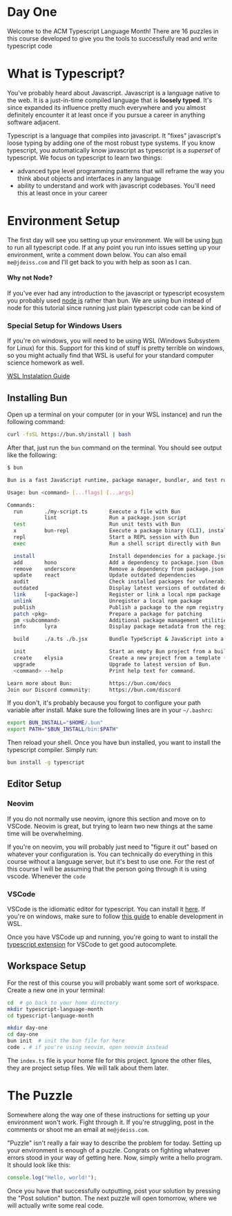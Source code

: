 
# Day One
Welcome to the ACM Typescript Language Month! There are 16 puzzles in this course developed to give you the tools to successfully read and write typescript code

# What is Typescript?
You've probably heard about Javascript. Javascript is a language native to the web. It is a just-in-time compiled language that is **loosely typed**. It's since expanded its influence pretty much everywhere and you almost definitely encounter it at least once if you pursue a career in anything software adjacent. 

Typescript is a language that compiles into javascript. It "fixes" javascript's loose typing by adding one of the most robust type systems. If you know typescript, you automatically know javascript as typescript is a *superset* of typescript. We focus on typescript to learn two things:
- advanced type level programming patterns that will reframe the way you think about objects and interfaces in any language
- ability to understand and work with javascript codebases. You'll need this at least once in your career

# Environment Setup
The first day will see you setting up your environment. We will be using [bun](https://bun.com/) to run all typescript code. If at any point you run into issues setting up your environment, write a comment down below. You can also email `me@jdeiss.com` and I'll get back to you with help as soon as I can.

#### Why not Node?
If you've ever had any introduction to the javascript or typescript ecosystem you probably used [node js](https://nodejs.org/en) rather than bun. We are using bun instead of node for this tutorial since running just plain typescript code can be kind of 


### Special Setup for Windows Users
If you're on windows, you will need to be using WSL (Windows Subsystem for Linux) for this. Support for this kind of stuff is pretty terrible on windows, so you might actually find that WSL is useful for your standard computer science homework as well.

[WSL Instalation Guide](https://learn.microsoft.com/en-us/windows/wsl/install)

## Installing Bun
Open up a terminal on your computer (or in your WSL instance) and run the following command:

```bash
curl -fsSL https://bun.sh/install | bash
```

After that, just run the `bun` command on the terminal. You should see output like the following:

```bash
$ bun

Bun is a fast JavaScript runtime, package manager, bundler, and test runner. (1.2.19+aad3abead)

Usage: bun <command> [...flags] [...args]

Commands:
  run       ./my-script.ts       Execute a file with Bun
            lint                 Run a package.json script
  test                           Run unit tests with Bun
  x         bun-repl             Execute a package binary (CLI), installing if needed (bunx)
  repl                           Start a REPL session with Bun
  exec                           Run a shell script directly with Bun

  install                        Install dependencies for a package.json (bun i)
  add       hono                 Add a dependency to package.json (bun a)
  remove    underscore           Remove a dependency from package.json (bun rm)
  update    react                Update outdated dependencies
  audit                          Check installed packages for vulnerabilities
  outdated                       Display latest versions of outdated dependencies
  link      [<package>]          Register or link a local npm package
  unlink                         Unregister a local npm package
  publish                        Publish a package to the npm registry
  patch <pkg>                    Prepare a package for patching
  pm <subcommand>                Additional package management utilities
  info      lyra                 Display package metadata from the registry

  build     ./a.ts ./b.jsx       Bundle TypeScript & JavaScript into a single file

  init                           Start an empty Bun project from a built-in template
  create    elysia               Create a new project from a template (bun c)
  upgrade                        Upgrade to latest version of Bun.
  <command> --help               Print help text for command.

Learn more about Bun:            https://bun.com/docs
Join our Discord community:      https://bun.com/discord
```

If you don't, it's probably because you forgot to configure your path variable after install. Make sure the following lines are in your `~/.bashrc`:

```bash
export BUN_INSTALL="$HOME/.bun"
export PATH="$BUN_INSTALL/bin:$PATH"
```

Then reload your shell. Once you have bun installed, you want to install the typescript compiler. Simply run:

```bash
bun install -g typescript
```

## Editor Setup
### Neovim
If you do not normally use neovim, ignore this section and move on to VSCode. Neovim is great, but trying to learn two new things at the same time will be overwhelming. 

If you're on neovim, you will probably just need to "figure it out" based on whatever your configuration is. You can technically do everything in this course without a language server, but it's best to use one. For the rest of this course I will be assuming that the person going through it is using vscode. Whenever the `code` 

### VSCode
VSCode is the idiomatic editor for typescript. You can install it [here](https://code.visualstudio.com/docs/setup/setup-overview). If you're on windows, make sure to follow [this guide](https://code.visualstudio.com/docs/remote/wsl) to enable development in WSL. 

Once you have VSCode up and running, you're going to want to install the [typescript extension](https://code.visualstudio.com/docs/languages/typescript) for VSCode to get good autocomplete.

## Workspace Setup
For the rest of this course you will probably want some sort of workspace. Create a new one in your terminal:

```bash
cd  # go back to your home directory
mkdir typescript-language-month
cd typescript-language-month

mkdir day-one
cd day-one
bun init  # init the bun file for here
code . # if you're using neovim, open neovim instead
```

The `index.ts` file is your home file for this project. Ignore the other files, they are project setup files. We will talk about them later.



# The Puzzle
Somewhere along the way one of these instructions for setting up your environment won't work. Fight through it. If you're struggling, post in the comments or shoot me an email at `me@jdeiss.com`. 

"Puzzle" isn't really a fair way to describe the problem for today. Setting up your environment is enough of a puzzle. Congrats on fighting whatever errors stood in your way of getting here. Now, simply write a hello program. It should look like this:

```ts
console.log("Hello, world!");
```


Once you have that successfully outputting, post your solution by pressing the "Post solution" button. The next puzzle will open tomorrow, where we will actually write some real code. 
